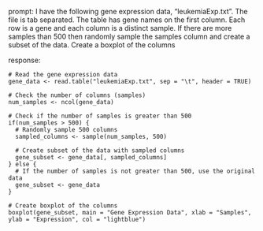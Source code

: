 prompt:
I have the following gene expression data, "leukemiaExp.txt". The file is tab separated. The table has gene names on the first column. Each row is a gene and each column is a distinct sample.  If there are more samples than 500 then randomly sample the samples column and create a subset of the data. Create a boxplot of the columns

response:
```
# Read the gene expression data
gene_data <- read.table("leukemiaExp.txt", sep = "\t", header = TRUE)

# Check the number of columns (samples)
num_samples <- ncol(gene_data)

# Check if the number of samples is greater than 500
if(num_samples > 500) {
  # Randomly sample 500 columns
  sampled_columns <- sample(num_samples, 500)
  
  # Create subset of the data with sampled columns
  gene_subset <- gene_data[, sampled_columns]
} else {
  # If the number of samples is not greater than 500, use the original data
  gene_subset <- gene_data
}

# Create boxplot of the columns
boxplot(gene_subset, main = "Gene Expression Data", xlab = "Samples", ylab = "Expression", col = "lightblue")
```

